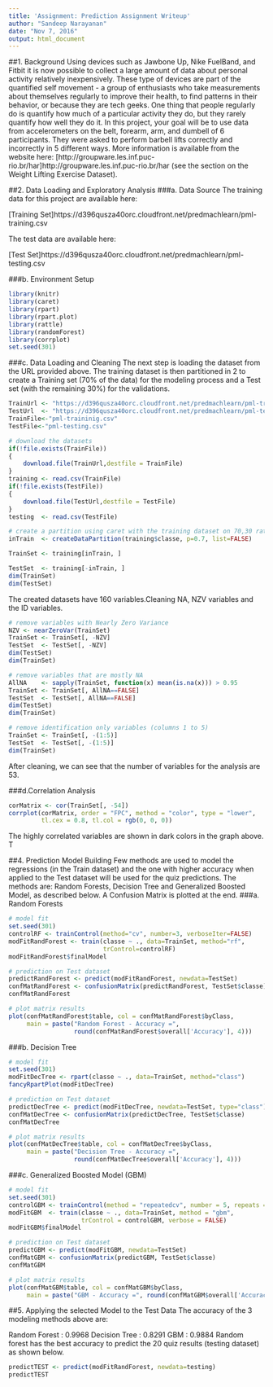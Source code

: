 ```yaml
---
title: 'Assignment: Prediction Assignment Writeup'
author: "Sandeep Narayanan"
date: "Nov 7, 2016"
output: html_document
---
```



##1. Background
Using devices such as Jawbone Up, Nike FuelBand, and Fitbit it is now possible to collect a large amount of data about personal activity relatively inexpensively. These type of devices are part of the quantified self movement - a group of enthusiasts who take measurements about themselves regularly to improve their health, to find patterns in their behavior, or because they are tech geeks. One thing that people regularly do is quantify how much of a particular activity they do, but they rarely quantify how well they do it. In this project, your goal will be to use data from accelerometers on the belt, forearm, arm, and dumbell of 6 participants. They were asked to perform barbell lifts correctly and incorrectly in 5 different ways. More information is available from the website here: [http://groupware.les.inf.puc-rio.br/har]http://groupware.les.inf.puc-rio.br/har (see the section on the Weight Lifting Exercise Dataset).

##2. Data Loading and Exploratory Analysis
###a. Data Source
The training data for this project are available here:

[Training Set]https://d396qusza40orc.cloudfront.net/predmachlearn/pml-training.csv

The test data are available here:

[Test Set]https://d396qusza40orc.cloudfront.net/predmachlearn/pml-testing.csv

###b. Environment Setup
```r
library(knitr)
library(caret)
library(rpart)
library(rpart.plot)
library(rattle)
library(randomForest)
library(corrplot)
set.seed(301)
```

###c. Data Loading and Cleaning
The next step is loading the dataset from the URL provided above. The training dataset is then partitioned in 2 to create a Training set (70% of the data) for the modeling process and a Test set (with the remaining 30%) for the validations. 
```r
TrainUrl <- "https://d396qusza40orc.cloudfront.net/predmachlearn/pml-training.csv"
TestUrl  <- "https://d396qusza40orc.cloudfront.net/predmachlearn/pml-testing.csv"
TrainFile<-"pml-traininig.csv"
TestFile<-"pml-testing.csv"

# download the datasets
if(!file.exists(TrainFile))
{
    download.file(TrainUrl,destfile = TrainFile)
}
training <- read.csv(TrainFile)
if(!file.exists(TestFile))
{
    download.file(TestUrl,destfile = TestFile)
}
testing  <- read.csv(TestFile)

# create a partition using caret with the training dataset on 70,30 ratio
inTrain  <- createDataPartition(training$classe, p=0.7, list=FALSE)

TrainSet <- training[inTrain, ]

TestSet  <- training[-inTrain, ]
dim(TrainSet)
dim(TestSet)
```

The created datasets have 160 variables.Cleaning NA, NZV variables and the ID variables.


```r
# remove variables with Nearly Zero Variance
NZV <- nearZeroVar(TrainSet)
TrainSet <- TrainSet[, -NZV]
TestSet  <- TestSet[, -NZV]
dim(TestSet)
dim(TrainSet)
```


```r
# remove variables that are mostly NA
AllNA    <- sapply(TrainSet, function(x) mean(is.na(x))) > 0.95
TrainSet <- TrainSet[, AllNA==FALSE]
TestSet  <- TestSet[, AllNA==FALSE]
dim(TestSet)
dim(TrainSet)
```

```r
# remove identification only variables (columns 1 to 5)
TrainSet <- TrainSet[, -(1:5)]
TestSet  <- TestSet[, -(1:5)]
dim(TrainSet)
```

After cleaning, we can see that the number of variables for the analysis are 53. 

###d.Correlation Analysis

```r
corMatrix <- cor(TrainSet[, -54])
corrplot(corMatrix, order = "FPC", method = "color", type = "lower", 
         tl.cex = 0.8, tl.col = rgb(0, 0, 0))
```

The highly correlated variables are shown in dark colors in the graph above. T

##4. Prediction Model Building
Few methods are used to model the regressions (in the Train dataset) and the one with higher accuracy when applied to the Test dataset will be used for the quiz predictions. The methods are: Random Forests, Decision Tree and Generalized Boosted Model, as described below. A Confusion Matrix is plotted at the end.
###a. Random Forests
```r
# model fit
set.seed(301)
controlRF <- trainControl(method="cv", number=3, verboseIter=FALSE)
modFitRandForest <- train(classe ~ ., data=TrainSet, method="rf",
                          trControl=controlRF)
modFitRandForest$finalModel
```

```r
# prediction on Test dataset
predictRandForest <- predict(modFitRandForest, newdata=TestSet)
confMatRandForest <- confusionMatrix(predictRandForest, TestSet$classe)
confMatRandForest

# plot matrix results
plot(confMatRandForest$table, col = confMatRandForest$byClass, 
     main = paste("Random Forest - Accuracy =",
                  round(confMatRandForest$overall['Accuracy'], 4)))
```


###b. Decision Tree
```r
# model fit
set.seed(301)
modFitDecTree <- rpart(classe ~ ., data=TrainSet, method="class")
fancyRpartPlot(modFitDecTree)

# prediction on Test dataset
predictDecTree <- predict(modFitDecTree, newdata=TestSet, type="class")
confMatDecTree <- confusionMatrix(predictDecTree, TestSet$classe)
confMatDecTree

# plot matrix results
plot(confMatDecTree$table, col = confMatDecTree$byClass, 
     main = paste("Decision Tree - Accuracy =",
                  round(confMatDecTree$overall['Accuracy'], 4)))

```

###c. Generalized Boosted Model (GBM)
```r
# model fit
set.seed(301)
controlGBM <- trainControl(method = "repeatedcv", number = 5, repeats = 1)
modFitGBM  <- train(classe ~ ., data=TrainSet, method = "gbm",
                    trControl = controlGBM, verbose = FALSE)
modFitGBM$finalModel

# prediction on Test dataset
predictGBM <- predict(modFitGBM, newdata=TestSet)
confMatGBM <- confusionMatrix(predictGBM, TestSet$classe)
confMatGBM

# plot matrix results
plot(confMatGBM$table, col = confMatGBM$byClass, 
     main = paste("GBM - Accuracy =", round(confMatGBM$overall['Accuracy'], 4)))

```

##5. Applying the selected Model to the Test Data
The accuracy of the 3 modeling methods above are:

Random Forest : 0.9968
Decision Tree : 0.8291
GBM : 0.9884
Random forest has the best accuracy to predict the 20 quiz results (testing dataset) as shown below.

```r
predictTEST <- predict(modFitRandForest, newdata=testing)
predictTEST
```
